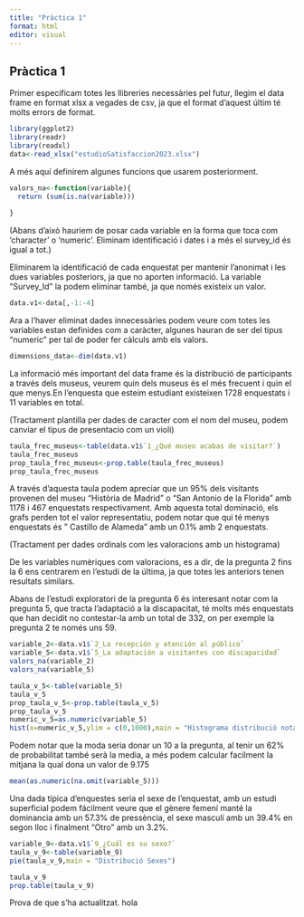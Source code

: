 ```yaml
---
title: "Pràctica 1"
format: html
editor: visual
---
```


## Pràctica 1

Primer especificam totes les llibreries necessàries pel futur, llegim el data frame en format xlsx a vegades de csv, ja que el format d'aquest últim té molts errors de format.

```r
library(ggplot2)
library(readr)
library(readxl)
data<-read_xlsx("estudioSatisfaccion2023.xlsx")

```

A més aquí definirem algunes funcions que usarem posteriorment.

```r
valors_na<-function(variable){
  return (sum(is.na(variable)))
  
}
```

(Abans d'això hauriem de posar cada variable en la forma que toca com 'character' o 'numeric'. Eliminam identificació i dates i a més el survey_id és igual a tot.)

Eliminarem la identificació de cada enquestat per mantenir l'anonimat i les dues variables posteriors, ja que no aporten informació. La variable "Survey_Id" la podem eliminar també, ja que només existeix un valor.

```r
data.v1<-data[,-1:-4]
```

Ara a l'haver eliminat dades innecessàries podem veure com totes les variables estan definides com a caràcter, algunes hauran de ser del tipus "numeric" per tal de poder fer càlculs amb els valors.

```r
dimensions_data<-dim(data.v1)
```

La informació més important del data frame és la distribució de participants a través dels museus, veurem quin dels museus és el més frecuent i quin el que menys.En l'enquesta que esteim estudiant existeixen 1728 enquestats i 11 variables en total.

(Tractament plantilla per dades de caracter com el nom del museu, podem canviar el tipus de presentacio com un violi)

```r
taula_frec_museus<-table(data.v1$`1_¿Qué museo acabas de visitar?`)
taula_frec_museus
prop_taula_frec_museus<-prop.table(taula_frec_museus)
prop_taula_frec_museus
```

A través d'aquesta taula podem apreciar que un 95% dels visitants provenen del museu "Història de Madrid" o "San Antonio de la Florida" amb 1178 i 467 enquestats respectivament. Amb aquesta total dominació, els grafs perden tot el valor representatiu, podem notar que qui té menys enquestats és " Castillo de Alameda" amb un 0.1% amb 2 enquestats.

(Tractament per dades ordinals com les valoracions amb un histograma)

De les variables numèriques com valoracions, es a dir, de la pregunta 2 fins la 6 ens centrarem en l'estudi de la última, ja que totes les anteriors tenen resultats similars.

Abans de l'estudi exploratori de la pregunta 6 és interesant notar com la pregunta 5, que tracta l'adaptació a la discapacitat, té molts més enquestats que han decidit no contestar-la amb un total de 332, on per exemple la pregunta 2 te només uns 59.

```r
variable_2<-data.v1$`2_La recepción y atención al público`
variable_5<-data.v1$`5_La adaptación a visitantes con discapacidad`
valors_na(variable_2)
valors_na(variable_5)
```

```r
taula_v_5<-table(variable_5)
taula_v_5
prop_taula_v_5<-prop.table(taula_v_5)
prop_taula_v_5
numeric_v_5=as.numeric(variable_5)
hist(x=numeric_v_5,ylim = c(0,1000),main = "Histograma distribució nota general")
```

Podem notar que la moda seria donar un 10 a la pregunta, al tenir un 62% de probabilitat també serà la media, a més podem calcular facilment la mitjana la qual dona un valor de 9.175

```r
mean(as.numeric(na.omit(variable_5)))
```

Una dada típica d'enquestes seria el sexe de l'enquestat, amb un estudi superficial podem fácilment veure que el gènere femení manté la dominancia amb un 57.3% de pressència, el sexe masculí amb un 39.4% en segon lloc i finalment "Otro" amb un 3.2%.

```r
variable_9<-data.v1$`9_¿Cuál es su sexo?`
taula_v_9<-table(variable_9)
pie(taula_v_9,main = "Distribució Sexes")
```

```r
taula_v_9
prop.table(taula_v_9)
```

Prova de que s'ha actualitzat. hola
